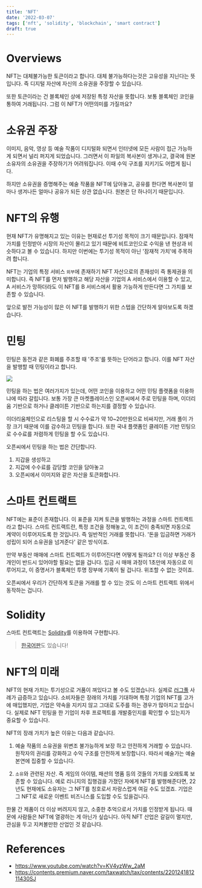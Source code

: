 ```yaml
---
title: 'NFT'
date: '2022-03-07'
tags: ['nft', 'solidity', 'blockchain', 'smart contract']
draft: true
---
```


# Overviews

NFT는 대체불가능한 토큰이라고 합니다. 대체 불가능하다는것은 고유성을 지닌다는 뜻입니다. 즉 디지털 자산에 자신의 소유권을 주장할 수 있습니다.

또한 토큰이라는 건 블록체인 상에 저장된 특정 자산을 뜻합니다. 보통 블록체인 코인을 통하여 거래됩니다. 그럼 이 NFT가 어떤의미를 가질까요?

# 소유권 주장

이미지, 음악, 영상 등 예술 작품이 디지털화 되면서 인터넷에 모든 사람이 접근 가능하게 되면서 널리 퍼지게 되었습니다. 그러면서 이 파일의 복사본이 생겨나고, 결국에 원본 소유자의 소유권을 주장하기가 어려워집니다. 이때 수익 구조를 지키기도 어렵게 됩니다.

하지만 소유권을 증명해주는 예술 작품을 NFT에 담아놓고, 공유를 한다면 복사본이 얼마나 생겨나든 얼마나 공유가 되든 상관 없습니다. 원본은 단 하나이기 때문입니다.

# NFT의 유행

현재 NFT가 유명해지고 있는 이유는 현재로선 투기성 목적이 크기 때문입니다. 잠재적 가치를 인정받아 시장의 자산이 몰리고 있기 때문에 비트코인으로 수익을 낸 현상과 비슷하다고 볼 수 있습니다. 하지만 이번에는 투기성 목적이 아닌 '잠재적 가치'에 주목하려 합니다.

NFT는 기업의 특정 서비스 `외부`에 존재하기 NFT 자산으로의 존재성이 즉 통제권을 의미합니다. 즉 NFT를 먼저 발행하고 해당 자산을 기업의 A 서비스에서 이용할 수 있고, A 서비스가 망하더라도 이 NFT를 B 서비스에서 활용 가능하게 만든다면 그 가치를 보존할 수 있습니다.

앞으로 발전 가능성이 많은 이 NFT를 발행하기 위한 스텝을 간단하게 알아보도록 하겠습니다.

# 민팅

민팅은 동전과 같은 화폐를 주조할 때 '주조'를 뜻하는 단어라고 합니다. 이를 NFT 자산을 발행할 때 민팅이라고 합니다.

![](/static/images/blog/nft-blockchain/1.jpeg)

민팅을 하는 법은 여러가지가 있는데, 어떤 코인을 이용하고 어떤 민팅 플랫폼을 이용하냐에 따라 갈립니다. 보통 가장 큰 마켓플레이스인 오픈씨에서 주로 민팅을 하며, 이더리움 기반으로 하거나 클레이튼 기반으로 하는지를 결정할 수 있습니다.

이더리움체인으로 리스팅을 할 시 수수료가 약 10~20만원으로 비싸지만, 거래 풀이 가장 크기 때문에 이를 감수하고 민팅을 합니다. 또한 국내 플랫폼인 클레이튼 기반 민팅으로 수수료를 저렴하게 민팅을 할 수도 있습니다.

오픈씨에서 민팅을 하는 법은 간단합니다.

1. 지갑을 생성하고
2. 지갑에 수수료를 감당할 코인을 담아놓고
3. 오픈씨에서 이미지와 같은 자산을 토큰화합니다.

# 스마트 컨트랙트

NFT에는 표준이 존재합니다. 이 표준을 지켜 토큰을 발행하는 과정을 스마트 컨트랙트라고 합니다. 스마트 컨트랙트란, 특정 조건을 정해놓고, 이 조건이 충족되면 자동으로 계약이 이루어지도록 한 것입니다. 즉 일반적인 거래를 뜻합니다. '돈을 입금하면 거래가 성립이 되어 소유권을 넘겨준다' 같은 방식이죠.

만약 부동산 매매에 스마트 컨트랙트가 이루어진다면 어떻게 될까요? 더 이상 부동산 중개인이 반드시 있어야할 필요는 없을 겁니다. 입금 시 매매 과정이 1초만에 자동으로 이루어지고, 이 증명서가 블록체인 투명 장부에 기록이 될 겁니다. 위조할 수 없는 것이죠.

오픈씨에서 우리가 간단하게 토큰을 거래를 할 수 있는 것도 이 스마트 컨트랙트 위에서 동작하는 겁니다.

# Solidity

스마트 컨트랙트는 [Solidity](https://docs.soliditylang.org/)를 이용하여 구현합니다.

> [한국어판](https://solidity-kr.readthedocs.io/ko/latest/)도 있습니다!

# NFT의 미래

NFT의 현재 가치는 투기성으로 거품이 껴있다고 볼 수도 있겠습니다. 실제로 [러그풀](https://byline.network/2022/01/1-25-2/) 사례가 급증하고 있습니다. 소비자들은 장래의 가치를 기대하며 특정 기업의 NFT를 고가에 매입했지만, 기업은 약속을 지키지 않고 그대로 도주를 하는 경우가 많아지고 있습니다. 실제로 NFT 민팅을 한 기업이 차후 프로젝트를 개발중인지를 확인할 수 있는지가 중요할 수 있습니다.

NFT의 장래 가치가 높은 이유는 다음과 같습니다.

1. 예술 작품의 소유권을 위변조 불가능하게 보장 하고 안전하게 거래할 수 있습니다. 원작자의 권리를 강화하고 수익 구조를 안전하게 보장합니다. 따라서 예술가는 예술 본연에 집중할 수 있습니다.

2. `소유`와 관련된 자산. 즉 게임의 아이템, 패션의 명품 등의 것들의 가치를 오래토록 보존할 수 있습니다. 예로 리니지의 집행검을 가졌던 자에게 NFT를 발행해준다면, 22년도 현재에도 소유자는 그 NFT를 칭호로서 자랑스럽게 여길 수도 있겠죠. 기업은 그 NFT로 새로운 이벤트 비즈니스를 도입할 수도 있을겁니다.

한물 간 제품이 더 이상 버려지지 않고, 소중한 추억으로서 가치를 인정받게 됩니다. 때문에 사람들은 NFT에 열광하는 게 아닌가 싶습니다. 아직 NFT 산업은 갈길이 멀지만, 관심을 두고 지켜볼만한 산업인 것 같습니다.

# References

- https://www.youtube.com/watch?v=KV4yzWw_2aM
- https://contents.premium.naver.com/taxwatch/tax/contents/220124181211430SJ

